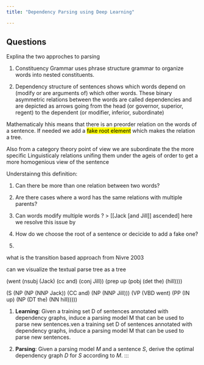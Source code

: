 ```yaml
---
title: "Dependency Parsing using Deep Learning"

---
```





## Questions



::: {#rem-transition-based-approach}

Explina the two approches to parsing

1. Constituency Grammar uses phrase structure grammar to organize words into nested constituents.

2. Dependency structure of sentences shows which words depend on (modify or are arguments of) which other words. These binary asymmetric relations between the words are called dependencies and are depicted as arrows going from the head (or governor, superior, regent) to the dependent (or modifier, inferior, subordinate)


Mathematicaly hhis means that there is an preorder relation on the words of a sentence. If needed we add a [fake root element]{.mark} which makes the relation a tree.

Also from a category theory point of view we are subordinate the the more specific Linguisticaly relations unifing them under the ageis of order to get a more homogenious view of the sentence 


Understainng this definition:

1. Can there be more than one relation between two words?
1. Are there cases where a word has the same relations with multiple parents? 
1. Can words modify multiple words ?
    > [[Jack [and Jill]] ascended] 
    here we resolve this issue by 

2. How do we choose the root of a sentence or decicide to add a fake one?
3.


::::


::: {#rem-transition-based-approach}

what is the transition based approach from Nivre 2003
::::


::: {#rem-key-challenges}


::: 

can we visualize the textual parse tree as a tree

(went
  (nsubj (Jack)
    (cc and)
    (conj Jill))
  (prep up
    (pobj (det the) (hill))))

(S
  (NP (NP (NNP Jack)) (CC and) (NP (NNP Jill)))
  (VP (VBD went)
    (PP (IN up)
      (NP (DT the) (NN hill)))))



1. **Learning**: Given a training set D of sentences annotated with dependency graphs, induce a parsing model M that can be used to parse new sentences.ven a training set D of sentences annotated with dependency graphs, induce a parsing model M that can be used to parse new sentences.

2. **Parsing**: Given a parsing model $M$ and a sentence $S$, derive the optimal dependency graph $D$ for $S$ according to $M$. 
:::



